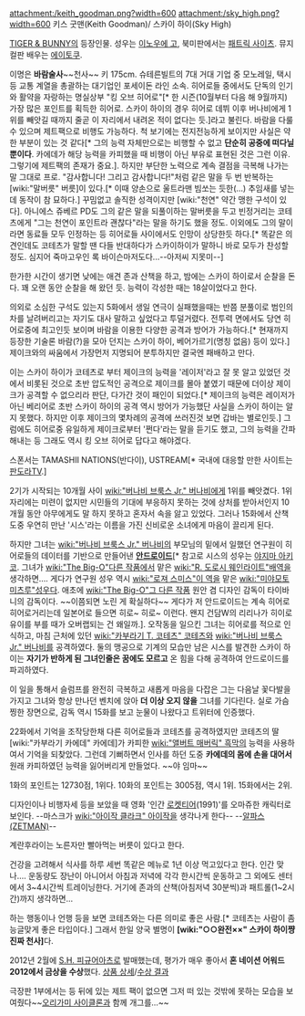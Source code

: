 attachment:/keith_goodman.png?width=600
attachment:/sky_high.png?width=600
키스 굿맨(Keith Goodman)/ 스카이 하이(Sky High)

[[TIGER & BUNNY]]의 등장인물. 성우는 [[이노우에 고]], 북미판에서는 [[패트릭 사이츠]]. 뮤지컬판 배우는 [[에이토쿠]].

이명은 '''바람술사'''~~천사~~ 키 175cm. 슈테른빌트의 7대 거대 기업 중 모노레일, 택시 등 교통 계열을 총괄하는 대기업인 포세이돈 라인 소속. 히어로들 중에서도 단독의 인기와 활약을 자랑하는 명실상부 "킹 오브 히어로"[* 한 시즌(10월부터 다음 해 9월까지) 가장 많은 포인트를 획득한 히어로. 스카이 하이의 경우 히어로 데뷔 이후 버나비에게 1위를 빼앗길 때까지 줄곧 이 자리에서 내려온 적이 없다는 듯.]라고 불린다. 바람을 다룰 수 있으며 제트팩으로 비행도 가능하다. 척 보기에는 전지전능하게 보이지만 사실은 약한 부분이 있는 것 같다[* 그의 능력 자체만으로는 비행할 수 없고 '''단순히 공중에 떠다닐 뿐이다'''. 카에데가 해당 능력을 카피했을 때 비행이 아닌 부유로 표현된 것은 그런 이유. 그렇기에 제트팩의 존재가 중요.]. 하지만 부단한 노력으로 계속 결점을 극복해 나가는 말 그대로 프로. "감사합니다! 그리고 감사합니다!"처럼 같은 말을 두 번 반복하는 [wiki:"말버릇" 버릇]이 있다.[* 이때 양손으로 울트라맨 빔쏘는 듯한(…) 추임새를 넣는데 동작이 참 묘하다.] 꾸밈없고 솔직한 성격이지만 [wiki:"천연" 약간 맹한 구석이 있다]. 아니에스 쥬베르 PD도 그의 같은 말을 되풀이하는 말버릇을 두고 빈정거리는 코테츠에게 "그는 천연이 포인트라 괜찮다"라는 말을 하기도 했을 정도. 이외에도 그의 말이라면 동료들 모두 인정하는 등 히어로들 사이에서도 인망이 상당한듯 하다.[* 똑같은 의견인데도 코테츠가 말할 땐 다들 반대하다가 스카이하이가 말하니 바로 모두가 찬성할 정도. 심지어 죽마고우인 록 바이슨마저도다...--아저씨 지못미--]

한가한 시간이 생기면 낮에는 애견 존과 산책을 하고, 밤에는 스카이 하이로서 순찰을 돈다. 꽤 오랜 동안 순찰을 해 왔던 듯. 능력이 각성한 때는 18살이었다고 한다.

의외로 소심한 구석도 있는지 5화에서 생일 연극이 실패했을때는 반쯤 분풀이로 범인의 차를 날려버리고는 자기도 대사 말하고 싶었다고 투덜거렸다. 전투력 면에서도 당연 히어로중에 최고인듯 보이며 바람을 이용한 다양한 공격과 방어가 가능하다.[* 현재까지 등장한 기술론 바람(?)을 모아 던지는 스카이 하이, 베어가르기(명칭 없음) 등이 있다.] 제이크와의 싸움에서 가장먼저 지명되어 분투하지만 결국엔 패배하고 만다.

이는 스카이 하이가 코테츠로 부터 제이크의 능력을 '레이저'라고 잘 못 알고 있었던 것에서 비롯된 것으로 초반 압도적인 공격으로 제이크를 몰아 붙였기 때문에 더이상 제이크가 공격할 수 없으리라 판단, 다가간 것이 패인이 되었다.[* 제이크의 능력은 레이저가 아닌 베리어로 초반 스카이 하이의 공격 역시 방어가 가능했단 사실을 스카이 하이는 알지 못했다. 하지만 이후 제이크의 몇차례의 공격에 쓰러진것 보면 갑바는 별로인듯.] 그럼에도 히어로중 유일하게 제이크로부터 '쩐다'라는 말을 듣기도 했고, 그의 능력을 간파해내는 등 그래도 역시 킹 오브 히어로 답다고 해야겠다.

스폰서는 TAMASHII NATIONS(반다이), USTREAM[* 국내에 대응할 만한 사이트는 [[판도라TV]].]

2기가 시작되는 10개월 사이 [[wiki:"버나비 브룩스 Jr." 버나비]]에게 1위를 빼앗겼다. 1위 자리에는 미련이 없지만 시민들의 기대에 부응하지 못하는 것에 상처를 받아서인지 10개월 동안 아무에게도 말 하지 못하고 혼자서 속을 앓고 있었다. 그러나 15화에서 산책 도중 우연히 만난 '시스'라는 이름을 가진 신비로운 소녀에게 마음이 끌리게 된다.

하지만 그녀는 [[wiki:"버나비 브룩스 Jr." 버나비]]의 부모님의 밑에서 일했던 연구원이 히어로들의 데이터를 기반으로 만들어낸 '''[[안드로이드]]'''[* 참고로 시스의 성우는 [[야지마 아키코]]. 그녀가 [[wiki:"The Big-O"다른 작품]]에서 맡은 [[wiki:"R. 도로시 웨인라이트"배역]]을 생각하면…. 게다가 연구원 성우 역시 [[wiki:"로져 스미스"이 역]]을 맡은 [[wiki:"미야모토 미츠루"성우]]다. 애초에 [[wiki:"The Big-O"그 다른 작품]] 원안 겸 디자인 감독이 타이바니의 감독이다. ~~이쯤되면 노린 게 확실하다~~ 게다가 저 안드로이드는 계속 히어로 히어로거리는데 일본어로 들으면 히로~ 히로~ 이런다. 왠지 건담W의 리리나가 히이로 유이를 부를 때가 오버랩되는 건 왜일까.]. 오작동을 일으킨 그녀는 히어로를 적으로 인식하고, 마침 근처에 있던 [[wiki:"카부라기 T. 코테츠" 코테츠]]와 [[wiki:"버나비 브룩스 Jr." 버나비]]를 공격하였다. 둘의 맹공으로 기계의 모습만 남은 시스를 발견한 스카이 하이는 '''자기가 반하게 된 그녀인줄은 꿈에도 모르고''' 온 힘을 다해 공격하여 안드로이드를 파괴하였다.

이 일을 통해서 슬럼프를 완전히 극복하고 새롭게 마음을 다잡은 그는 다음날 꽃다발을 가지고 그녀와 항상 만나던 벤치에 앉아 '''더 이상 오지 않을''' 그녀를 기다린다. 실로 가슴찡한 장면으로, 감독 역시 15화를 보고 눈물이 나왔다고 트위터에 인증했다.

22화에서 기억을 조작당한채 다른 히어로들과 코테츠를 공격하였지만 코테츠의 딸 [wiki:"카부라기 카에데" 카에데]가 카피한 [[wiki:"앨버트 매버릭" 흑막]]의 능력을 사용하여서 기억을 되찾았다. 그런데 기뻐하면서 인사를 하던 도중 '''카에데의 몸에 손을 대어서''' 원래 카피하였던 능력을 잃어버리게 만들었다. ~~야 임마~~

1화의 포인트는 12730점, 1위다. 10화의 포인트는 3005점, 역시 1위. 15화에서는 2위.

디자인이나 비행자세 등을 보았을 때 영화 '인간 [[로켓티어]](1991)'를 오마쥬한 캐릭터로 보인다. --마스크가 [[wiki:"아이작 클라크" 아이작]]을 생각나게 한다--  --[[알파스(ZETMAN)]]--

계란후라이는 노른자만 빨아먹는 버릇이 있다고 한다.

건강을 고려해서 식사를 하루 세번 똑같은 메뉴로 1년 이상 먹고있다고 한다. 인간 맞나…. 운동량도 장난이 아니어서 아침과 저녁에 각각 한시간씩 운동하고 그 외에도 센터에서 3~4시간씩 트레이닝한다. 거기에 존과의 산책(아침저녁 30분씩)과 패트롤(1~2시간)까지 생각하면...

하는 행동이나 언행 등을 보면 코테츠와는 다른 의미로 좋은 사람.[* 코테츠는 사람이 좀 능글맞게 좋은 타입이다.] 그래서 한일 양국 별명이 '''[wiki:"○○완전××" 스카이 하이쨩 진짜 천사]'''다.

2012년 2월에  [[S.H. 피규어아츠]]로 발매했는데, 평가가 매우 좋아서  '''혼 네이션 어워드 2012에서 금상을 수상'''했다. [http://tamashii.jp/item/item.php?eid=01662 상품 상세]/[http://www.tamashii.jp/event/43/ 수상 결과]

극장판 1부에서는 등 뒤에 있는 제트 팩이 없으면 그저 떠 있는 것밖에 못하는 모습을 보여줬다~~[[오리가미 사이클론]]과 함께 개그를...~~
